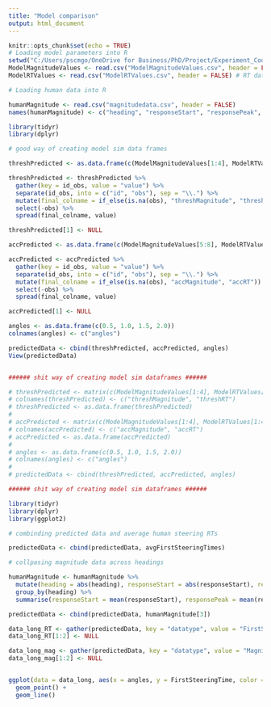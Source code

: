 ```yaml
---
title: "Model comparison"
output: html_document
---
```


```r
knitr::opts_chunk$set(echo = TRUE)
# Loading model parameters into R
setwd("C:/Users/pscmgo/OneDrive for Business/PhD/Project/Experiment_Code/Straights")
ModelMagnitudeValues <- read.csv("ModelMagnitudeValues.csv", header = FALSE) # magnitude data from model sims
ModelRTValues <- read.csv("ModelRTValues.csv", header = FALSE) # RT data from model sims

# Loading human data into R

humanMagnitude <- read.csv("magnitudedata.csv", header = FALSE)
names(humanMagnitude) <- c("heading", "responseStart", "responsePeak", "responseEnd", "YawRateChangeChange", "YawRateChangeTime (frames)")

```

```r
library(tidyr)
library(dplyr)

# good way of creating model sim data frames

threshPredicted <- as.data.frame(c(ModelMagnitudeValues[1:4], ModelRTValues[1:4]))

threshPredicted <- threshPredicted %>%
  gather(key = id_obs, value = "value") %>%
  separate(id_obs, into = c("id", "obs"), sep = "\\.") %>%
  mutate(final_colname = if_else(is.na(obs), "threshMagnitude", "threshRT")) %>%
  select(-obs) %>%
  spread(final_colname, value)

threshPredicted[1] <- NULL

accPredicted <- as.data.frame(c(ModelMagnitudeValues[5:8], ModelRTValues[5:8]))

accPredicted <- accPredicted %>%
  gather(key = id_obs, value = "value") %>%
  separate(id_obs, into = c("id", "obs"), sep = "\\.") %>%
  mutate(final_colname = if_else(is.na(obs), "accMagnitude", "accRT")) %>%
  select(-obs) %>%
  spread(final_colname, value)

accPredicted[1] <- NULL

angles <- as.data.frame(c(0.5, 1.0, 1.5, 2.0))
colnames(angles) <- c("angles")

predictedData <- cbind(threshPredicted, accPredicted, angles)
View(predictedData)


###### shit way of creating model sim dataframes ######

# threshPredicted <- matrix(c(ModelMagnitudeValues[1:4], ModelRTValues[1:4]), nrow = 4, ncol = 2)
# colnames(threshPredicted) <- c("threshMagnitude", "threshRT")
# threshPredicted <- as.data.frame(threshPredicted)
# 
# accPredicted <- matrix(c(ModelMagnitudeValues[1:4], ModelRTValues[1:4]), nrow = 4, ncol = 2)
# colnames(accPredicted) <- c("accMagnitude", "accRT")
# accPredicted <- as.data.frame(accPredicted)
# 
# angles <- as.data.frame(c(0.5, 1.0, 1.5, 2.0))
# colnames(angles) <- c("angles")
# 
# predictedData <- cbind(threshPredicted, accPredicted, angles)

###### shit way of creating model sim dataframes ######

```

```r
library(tidyr)
library(dplyr)
library(ggplot2)

# combinding predicted data and average human steering RTs

predictedData <- cbind(predictedData, avgFirstSteeringTimes)

# collpasing magnitude data across headings

humanMagnitude <- humanMagnitude %>%
  mutate(heading = abs(heading), responseStart = abs(responseStart), responsePeak = abs(responsePeak), responseEnd = abs(responseEnd), YawRateChangeChange = abs(YawRateChangeChange)) %>%
  group_by(heading) %>%
  summarise(responseStart = mean(responseStart), responsePeak = mean(responsePeak), responseEnd = mean(responseEnd), YawRateChangeChange = mean(YawRateChangeChange), `YawRateChangeTime (frames)` = mean(`YawRateChangeTime (frames)`))

predictedData <- cbind(predictedData, humanMagnitude[3])

data_long_RT <- gather(predictedData, key = "datatype", value = "FirstSteeringTime", threshRT, accRT, humanRTdata)
data_long_RT[1:2] <- NULL

data_long_mag <- gather(predictedData, key = "datatype", value = "Magnitude", threshMagnitude, accMagnitude, responsePeak)
data_long_mag[1:2] <- NULL


ggplot(data = data_long, aes(x = angles, y = FirstSteeringTime, color = model)) +
  geom_point() +
  geom_line()
```

